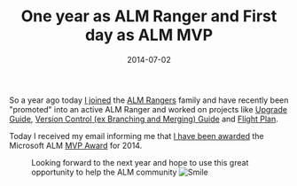 ﻿---
title: 'One year as ALM Ranger and First day as ALM MVP'
date: 2014-07-02
tags: ['MVP Stuff', 'Chatter']
draft: false
summary: 'So a year ago today I joined the ALM Rangers family and have recently been "promoted" into an active ALM Ranger and worked on projects like Upgrade Guide, Version Control (ex Branching and Merging) Guide and Flight Plan.'
---


So a year ago today [I joined](http://blogs.msdn.com/b/willy-peter_schaub/archive/2013/07/04/introducing-the-visual-studio-alm-rangers-gordon-beeming.aspx) the [ALM Rangers](http://aka.ms/vsarUnderstand) family and have recently been "promoted" into an active ALM Ranger and worked on projects like [Upgrade Guide](http://aka.ms/treasure8), [Version Control (ex Branching and Merging) Guide](http://aka.ms/treasure18) and [Flight Plan](http://blogs.msdn.com/b/willy-peter_schaub/archive/2014/05/08/alm-community-shipped-the-flight-plan-a-simple-known-and-informative-view.aspx). 
 
Today I received my email informing me that [I have been awarded](https://mvp.microsoft.com/en-us/mvp/Gordon%20Beeming-5000879) the Microsoft ALM [MVP Award](http://mvp.microsoft.com/) for 2014.
 
<Figure key="/images/8e6b28b311d14be1bc153c2b3e794177.png" src="/images/8e6b28b311d14be1bc153c2b3e794177.png" alt="Microsoft ALM MVP Award 2014" width="0" height="0" caption="Microsoft ALM MVP Award 2014" />
 
Looking forward to the next year and hope to use this great opportunity to help the ALM community ![Smile](https://gordonbeeming.com/images/emoticons/smile.svg)

